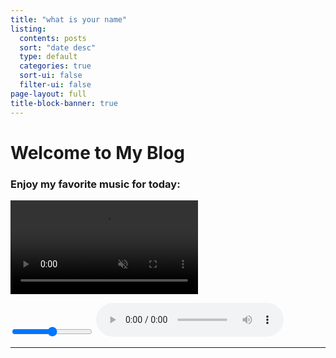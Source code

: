 ```yaml
---
title: "what is your name"
listing:
  contents: posts
  sort: "date desc"
  type: default
  categories: true
  sort-ui: false
  filter-ui: false
page-layout: full
title-block-banner: true
---
```


# Welcome to My Blog

<h3>
  Enjoy my favorite music for today:
</h3>

<div id="videotag">
  <video muted autoplay loop>
    <source src="media/就是爱你.mp4" type="video/mp4">
    Your browser does not support the video element.
  </video>
</div>

<div class="input-overlay">
  <input type="range" min="0" max="100" value="50" id="myRange" class="progressbar">
  <audio controls id="audioPlayer">
    <source src="media/陶喆.mp3" type="audio/mpeg">
    Your browser does not support the audio element.
  </audio>
</div>

<script>
// Get the range input and audio elements
const rangeInput = document.getElementById('myRange');
const audioPlayer = document.getElementById('audioPlayer');

// Update the range input to match the current playback time
audioPlayer.addEventListener('timeupdate', function() {
  const progress = (audioPlayer.currentTime / audioPlayer.duration) * 100;
  rangeInput.value = progress; // Update the progress bar as the audio plays
});

// Add event listener to play audio when the range input is clicked or changed
rangeInput.addEventListener('input', function() {
  if (audioPlayer.paused) {
    audioPlayer.play(); // Play the audio if it's paused
  }

  // Calculate the current time based on the range input value
  const newTime = (rangeInput.value / 100) * audioPlayer.duration;
  audioPlayer.currentTime = newTime; // Seek to the new time in the audio
});
</script>

---
